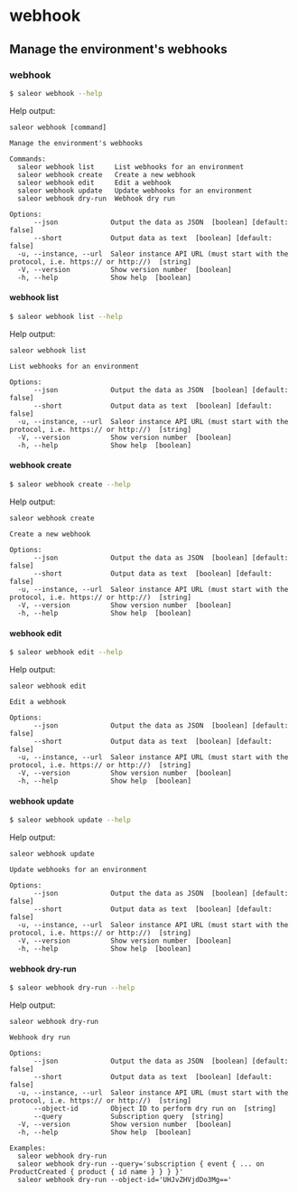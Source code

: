 # webhook

## Manage the environment's webhooks

### webhook

```sh
$ saleor webhook --help
```

Help output:

```
saleor webhook [command]

Manage the environment's webhooks

Commands:
  saleor webhook list     List webhooks for an environment
  saleor webhook create   Create a new webhook
  saleor webhook edit     Edit a webhook
  saleor webhook update   Update webhooks for an environment
  saleor webhook dry-run  Webhook dry run

Options:
      --json             Output the data as JSON  [boolean] [default: false]
      --short            Output data as text  [boolean] [default: false]
  -u, --instance, --url  Saleor instance API URL (must start with the protocol, i.e. https:// or http://)  [string]
  -V, --version          Show version number  [boolean]
  -h, --help             Show help  [boolean]
```

#### webhook list

```sh
$ saleor webhook list --help
```

Help output:

```
saleor webhook list

List webhooks for an environment

Options:
      --json             Output the data as JSON  [boolean] [default: false]
      --short            Output data as text  [boolean] [default: false]
  -u, --instance, --url  Saleor instance API URL (must start with the protocol, i.e. https:// or http://)  [string]
  -V, --version          Show version number  [boolean]
  -h, --help             Show help  [boolean]
```

#### webhook create

```sh
$ saleor webhook create --help
```

Help output:

```
saleor webhook create

Create a new webhook

Options:
      --json             Output the data as JSON  [boolean] [default: false]
      --short            Output data as text  [boolean] [default: false]
  -u, --instance, --url  Saleor instance API URL (must start with the protocol, i.e. https:// or http://)  [string]
  -V, --version          Show version number  [boolean]
  -h, --help             Show help  [boolean]
```

#### webhook edit

```sh
$ saleor webhook edit --help
```

Help output:

```
saleor webhook edit

Edit a webhook

Options:
      --json             Output the data as JSON  [boolean] [default: false]
      --short            Output data as text  [boolean] [default: false]
  -u, --instance, --url  Saleor instance API URL (must start with the protocol, i.e. https:// or http://)  [string]
  -V, --version          Show version number  [boolean]
  -h, --help             Show help  [boolean]
```

#### webhook update

```sh
$ saleor webhook update --help
```

Help output:

```
saleor webhook update

Update webhooks for an environment

Options:
      --json             Output the data as JSON  [boolean] [default: false]
      --short            Output data as text  [boolean] [default: false]
  -u, --instance, --url  Saleor instance API URL (must start with the protocol, i.e. https:// or http://)  [string]
  -V, --version          Show version number  [boolean]
  -h, --help             Show help  [boolean]
```

#### webhook dry-run

```sh
$ saleor webhook dry-run --help
```

Help output:

```
saleor webhook dry-run

Webhook dry run

Options:
      --json             Output the data as JSON  [boolean] [default: false]
      --short            Output data as text  [boolean] [default: false]
  -u, --instance, --url  Saleor instance API URL (must start with the protocol, i.e. https:// or http://)  [string]
      --object-id        Object ID to perform dry run on  [string]
      --query            Subscription query  [string]
  -V, --version          Show version number  [boolean]
  -h, --help             Show help  [boolean]

Examples:
  saleor webhook dry-run
  saleor webhook dry-run --query='subscription { event { ... on ProductCreated { product { id name } } } }'
  saleor webhook dry-run --object-id='UHJvZHVjdDo3Mg=='
```